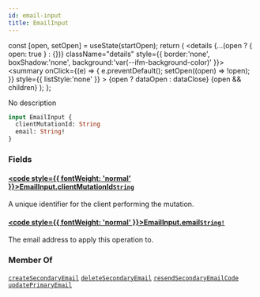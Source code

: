 ```yaml
---
id: email-input
title: EmailInput
---
```









  const [open, setOpen] = useState(startOpen);
  return (
    <details {...(open ? { open: true } : {})} className="details" style={{ border:'none', boxShadow:'none', background:'var(--ifm-background-color)' }}>
      <summary
        onClick={(e) => {
          e.preventDefault();
          setOpen((open) => !open);
        }}
        style={{ listStyle:'none' }}
      >
      {open ? dataOpen : dataClose}
      </summary>
      {open && children}
    </details>
  );
};








No description


```graphql
input EmailInput {
  clientMutationId: String
  email: String!
}
```




### Fields

#### [<code style={{ fontWeight: 'normal' }}>EmailInput.<b>clientMutationId</b></code>](#)<Bullet />[`String`](/gql-api/types/scalars/string.mdx) <Badge class="badge badge--secondary" text="scalar"/> 
A unique identifier for the client performing the mutation.


#### [<code style={{ fontWeight: 'normal' }}>EmailInput.<b>email</b></code>](#)<Bullet />[`String!`](/gql-api/types/scalars/string.mdx) <Badge class="badge badge--secondary" text="non-null"/> <Badge class="badge badge--secondary" text="scalar"/> 
The email address to apply this operation to.






### Member Of

[`createSecondaryEmail`](/gql-api/api/mutations/create-secondary-email.mdx)  <Badge class="badge badge--secondary" text="mutation"/><Bullet />[`deleteSecondaryEmail`](/gql-api/api/mutations/delete-secondary-email.mdx)  <Badge class="badge badge--secondary" text="mutation"/><Bullet />[`resendSecondaryEmailCode`](/gql-api/api/mutations/resend-secondary-email-code.mdx)  <Badge class="badge badge--secondary" text="mutation"/><Bullet />[`updatePrimaryEmail`](/gql-api/api/mutations/update-primary-email.mdx)  <Badge class="badge badge--secondary" text="mutation"/>

